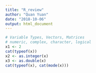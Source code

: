 ```yaml
---
title: "R_review"
author: "Quan Yuan"
date: "2018-10-06"
output: html_document
---
```

```r
# Variable Types, Vectors, Matrices
# numeric, complex, character, logical
x1 <- 2
cat(typeof(x))
x2 <- as.integer(x)
x3 <- as.double(x)
cat(typeof(x), cat(mode(x)))
```